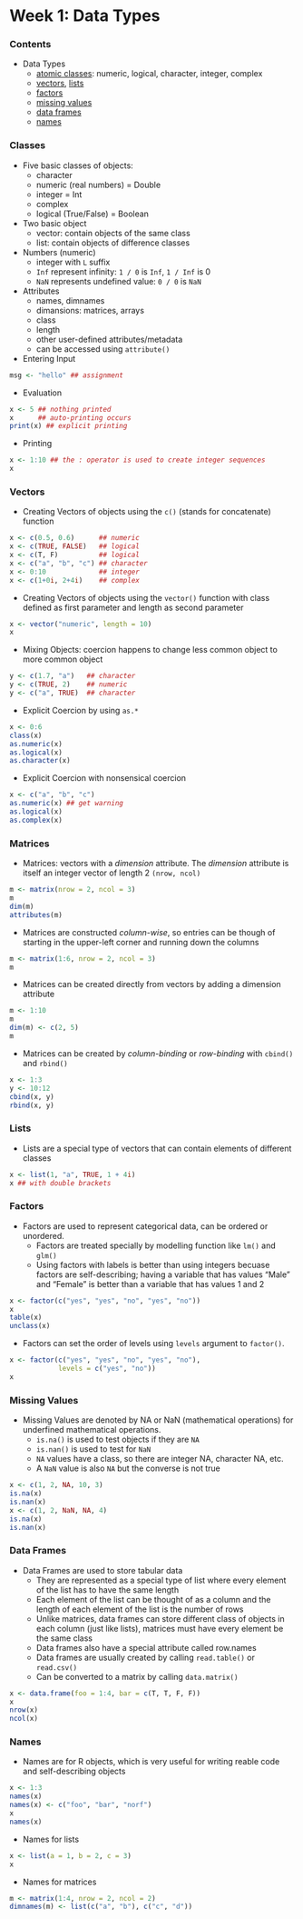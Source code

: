 Week 1: Data Types
======

### Contents

* Data Types
  * [atomic classes](#classes): numeric, logical, character, integer, complex
  * [vectors](#vectors), [lists](#lists)
  * [factors](#factors)
  * [missing values](#missing-values)
  * [data frames](#data-frames)
  * [names](#names)

### Classes

* Five basic classes of objects:
  * character
  * numeric (real numbers) = Double
  * integer = Int
  * complex
  * logical (True/False) = Boolean

* Two basic object
  * vector: contain objects of the same class
  * list: contain objects of difference classes

* Numbers (numeric)
   * integer with `L` suffix
   * `Inf` represent infinity: `1 / 0` is `Inf`, `1 / Inf` is 0
   * `NaN` represents undefined value: `0 / 0` is `NaN`

* Attributes
  * names, dimnames
  * dimansions: matrices, arrays
  * class
  * length
  * other user-defined attributes/metadata
  * can be accessed using `attribute()`

* Entering Input

```r
msg <- "hello" ## assignment
```

* Evaluation

```r
x <- 5 ## nothing printed
x      ## auto-printing occurs
print(x) ## explicit printing
```

* Printing

```r
x <- 1:10 ## the : operator is used to create integer sequences
x
```

### Vectors

* Creating Vectors of objects using the `c()` (stands for concatenate) function

```r
x <- c(0.5, 0.6)      ## numeric
x <- c(TRUE, FALSE)   ## logical
x <- c(T, F)          ## logical
x <- c("a", "b", "c") ## character
x <- 0:10             ## integer
x <- c(1+0i, 2+4i)    ## complex
```

* Creating Vectors of objects using the `vector()` function with class defined as first parameter and length as second parameter

```r
x <- vector("numeric", length = 10)
x
```

* Mixing Objects: coercion happens to change less common object to more common object

```r
y <- c(1.7, "a")   ## character
y <- c(TRUE, 2)    ## numeric
y <- c("a", TRUE)  ## character
```

* Explicit Coercion by using `as.*`

```r
x <- 0:6
class(x)
as.numeric(x)
as.logical(x)
as.character(x)
```

* Explicit Coercion with nonsensical coercion

```r
x <- c("a", "b", "c")
as.numeric(x) ## get warning
as.logical(x)
as.complex(x)
```

### Matrices

* Matrices: vectors with a _dimension_ attribute. The _dimension_ attribute is itself an integer vector of length 2 `(nrow, ncol)`

```r
m <- matrix(nrow = 2, ncol = 3)
m
dim(m)
attributes(m)
```

* Matrices are constructed _column-wise_, so entries can be though of starting in the upper-left corner and running down the columns

```r
m <- matrix(1:6, nrow = 2, ncol = 3)
m
```

* Matrices can be created directly from vectors by adding a dimension attribute

```r
m <- 1:10
m
dim(m) <- c(2, 5)
m
```

* Matrices can be created by _column-binding_ or _row-binding_ with `cbind()` and `rbind()`

```r
x <- 1:3
y <- 10:12
cbind(x, y)
rbind(x, y)
```

### Lists

* Lists are a special type of vectors that can contain elements of different classes

```r
x <- list(1, "a", TRUE, 1 + 4i)
x ## with double brackets
```

### Factors

* Factors are used to represent categorical data, can be ordered or unordered. 
  * Factors are treated specially by modelling function like `lm()` and `glm()`
  * Using factors with labels is better than using integers becuase factors are self-describing; having a variable that has values "Male" and "Female" is better than a variable that has values 1 and 2
  
```r
x <- factor(c("yes", "yes", "no", "yes", "no"))
x
table(x)
unclass(x)
```

* Factors can set the order of levels using `levels` argument to `factor()`.

```r
x <- factor(c("yes", "yes", "no", "yes", "no"),
            levels = c("yes", "no"))
x
```

### Missing Values

* Missing Values are denoted by NA or NaN (mathematical operations) for underfined mathematical operations.
  * `is.na()` is used to test objects if they are `NA`
  * `is.nan()` is used to test for `NaN`
  * `NA` values have a class, so there are integer NA, character NA, etc.
  * A `NaN` value is also `NA` but the converse is not true

```r
x <- c(1, 2, NA, 10, 3)
is.na(x)
is.nan(x)
x <- c(1, 2, NaN, NA, 4)
is.na(x)
is.nan(x)
```

### Data Frames

* Data Frames are used to store tabular data
  * They are represented as a special type of list where every element of the list has to have the same length
  * Each element of the list can be thought of as a column and the length of each element of the list is the number of rows
  * Unlike matrices, data frames can store different class of objects in each column (just like lists), matrices must have every element be the same class
  * Data frames also have a special attribute called row.names
  * Data frames are usually created by calling `read.table()` or `read.csv()`
  * Can be converted to a matrix by calling `data.matrix()`

```r
x <- data.frame(foo = 1:4, bar = c(T, T, F, F))
x
nrow(x)
ncol(x)
```

### Names

* Names are for R objects, which is very useful for writing reable code and self-describing objects

```r
x <- 1:3
names(x)
names(x) <- c("foo", "bar", "norf")
x
names(x)
```

* Names for lists

```r
x <- list(a = 1, b = 2, c = 3)
x
```

* Names for matrices

```r
m <- matrix(1:4, nrow = 2, ncol = 2)
dimnames(m) <- list(c("a", "b"), c("c", "d"))
```
